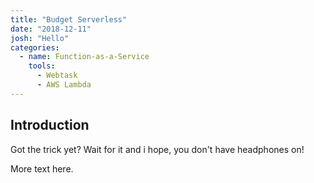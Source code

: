 ```yaml
---
title: "Budget Serverless"
date: "2018-12-11"
josh: "Hello"
categories:
  - name: Function-as-a-Service
    tools:
      - Webtask
      - AWS Lambda
---
```



## Introduction

Got the trick yet? Wait for it and i hope, you don't have headphones on!

<Category name="Function-as-a-Service" />

More text here.
